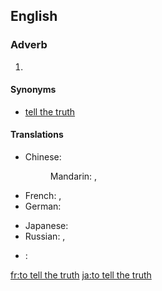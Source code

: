 ==English==

===Adverb===
{{infl|en|adverb|head=to [[tell]] [[the]] [[truth]]}}

# {{idiom}} {{non-gloss definition|An attestation to the truthfulness and frankness of an associated statement}}

====Synonyms====
* {{sense|attestation}} [[tell the truth]]

====Translations====
{{trans-top|attestation of truthfulness and frankness}}
* Chinese:
*: Mandarin: {{t|cmn|老實說|sc=Hani}},  {{t|cmn|老实说|tr=lǎoshishuō|sc=Hani}}
* French: {{t+|fr|à vrai dire}}, {{t|fr|à dire vrai}}
* German: {{t|de|um die Wahrheit zu sagen}}
{{trans-mid}}
* Japanese: {{t-|ja|実を言えば|tr=じつをいえば, jitsu-o ieba}}
* Russian: {{t|ru|по правде говоря|tr=po právde govorjá}},  {{t|ru|честно говоря|tr=čéstno govorjá}}
{{trans-bottom}}

{{checktrans-top}}
* {{ttbc|Esperanto}}: {{t-|eo|verdire|xs=Esperanto}}
{{trans-mid}}
{{trans-bottom}}

[[fr:to tell the truth]]
[[ja:to tell the truth]]